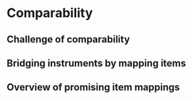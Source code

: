# Comparability {#ch:comparability}

## Challenge of comparability

## Bridging instruments by mapping items 

## Overview of promising item mappings
